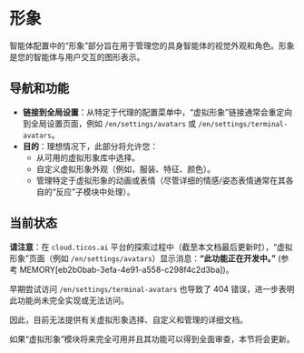 # 形象

智能体配置中的“形象”部分旨在用于管理您的具身智能体的视觉外观和角色。形象是您的智能体与用户交互的图形表示。

## 导航和功能

- **链接到全局设置**：从特定于代理的配置菜单中，“虚拟形象”链接通常会重定向到全局设置页面，例如 `/en/settings/avatars` 或 `/en/settings/terminal-avatars`。
- **目的**：理想情况下，此部分将允许您：
    - 从可用的虚拟形象库中选择。
    - 自定义虚拟形象外观（例如，服装、特征、颜色）。
    - 管理特定于虚拟形象的动画或表情（尽管详细的情感/姿态表情通常在其各自的“反应”子模块中处理）。

## 当前状态

**请注意**：在 `cloud.ticos.ai` 平台的探索过程中（截至本文档最后更新时），“虚拟形象”页面（例如 `/en/settings/avatars`）显示消息：**“此功能正在开发中。”** (参考 MEMORY[eb2b0bab-3efa-4e91-a558-c298f4c2d3ba])。

早期尝试访问 `/en/settings/terminal-avatars` 也导致了 404 错误，进一步表明此功能尚未完全实现或无法访问。

因此，目前无法提供有关虚拟形象选择、自定义和管理的详细文档。

如果“虚拟形象”模块将来完全可用并且其功能可以得到全面审查，本节将会更新。
